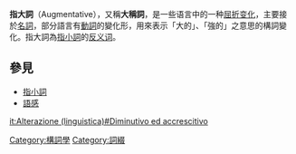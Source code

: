 {{unreferenced|time=2010-06-14T15:54:15+00:00}}
'''指大詞'''（Augmentative），又稱'''大稱詞'''，是一些语言中的一种[[屈折变化|屈折变化]]，主要接於[[名詞|名詞]]，部分語言有[[動詞|動詞]]的變化形，用來表示「大的」、「強的」之意思的構詞變化。指大詞為[[指小詞|指小詞]]的[[反义词|反义词]]。

== 參見 ==
*[[指小詞|指小詞]]
*[[語感|語感]]

[[Category:構詞學|Category:構詞學]]
[[Category:詞綴|Category:詞綴]]
{{language-stub}}

[[it:Alterazione_(linguistica)#Diminutivo_ed_accrescitivo|it:Alterazione (linguistica)#Diminutivo ed accrescitivo]]